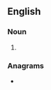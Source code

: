 ==English==

===Noun===
{{en-noun}}

# {{obsolete form of|en|andiron}}

===Anagrams===
* {{anagrams|en|a=adhinnor|iron hand}}